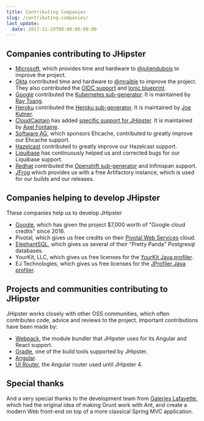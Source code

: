 ```yaml
---
title: Contributing Companies
slug: /contributing-companies/
last_update:
  date: 2017-11-29T00:00:00-00:00
---
```


## Companies contributing to JHipster

* [Microsoft](https://www.microsoft.com/), which provides time and hardware to [@juliendubois](https://x.com/juliendubois) to improve the project.
* [Okta](https://developer.okta.com/) contributed time and hardware to [@mraible](https://x.com/mraible) to improve the project. They also contributed the [OIDC support](/security/#oauth-20-and-openid-connect) and [Ionic blueprint](/modules/marketplace/details/generator-jhipster-ionic/).
* [Google](https://google.com) contributed the [Kubernetes sub-generator](/kubernetes/). It is maintained by [Ray Tsang](https://x.com/saturnism).
* [Heroku](https://www.heroku.com/) contributed the [Heroku sub-generator](/heroku/). It is maintained by [Joe Kutner](https://x.com/codefinger).
* [CloudCaptain](https://cloudcaptain.sh/) has added [specific support for JHipster](/cloudcaptain/). It is maintained by [Axel Fontaine](https://x.com/axelfontaine).
* [Software AG](http://www.softwareag.com/), which sponsors Ehcache, contributed to greatly improve our Ehcache support.
* [Hazelcast](https://hazelcast.com/) contributed to greatly improve our Hazelcast support.
* [Liquibase](http://www.liquibase.com/) has continuously helped us and corrected bugs for our Liquibase support.
* [Redhat](https://www.redhat.com/en) contributed the [Openshift sub-generator](/openshift/) and Infinispan support.
* [JFrog](https://jfrog.com/) which provides us with a free Artifactory instance, which is used for our builds and our releases.

## Companies helping to develop JHipster

These companies help us to develop JHipster

* [Google](https://google.com), which has given the project $7,000 worth of "Google cloud credits" since 2016.
* Pivotal, which gives us free credits on their [Pivotal Web Services](http://run.pivotal.io/) cloud.
* [ElephantSQL](http://www.elephantsql.com/), which gives us several of their "Pretty Panda" Postgresql databases.
* YourKit, LLC, which gives us free licenses for the [YourKit Java profiler](http://www.yourkit.com/java/profiler/index.jsp).
* EJ Technologies, which gives us free licenses for the [JProfiler Java profiler](http://www.ej-technologies.com/products/jprofiler/overview.html).

## Projects and communities contributing to JHipster

JHipster works closely with other OSS communities, which often contributes code, advice and reviews to the project.  Important contributions have been made by:

* [Webpack](https://webpack.github.io/), the module bundler that JHipster uses for its Angular and React support.
* [Gradle](https://gradle.org/), one of the build tools supported by JHipster.
* [Angular](https://angular.io/).
* [UI Router](https://ui-router.github.io/), the Angular router used until JHipster 4.


## Special thanks

And a very special thanks to the development team from [Galeries Lafayette](http://www.galerieslafayette.com/), which had the original idea of making Grunt work with Ant, and create a modern Web front-end on top of a more classical Spring MVC application.
